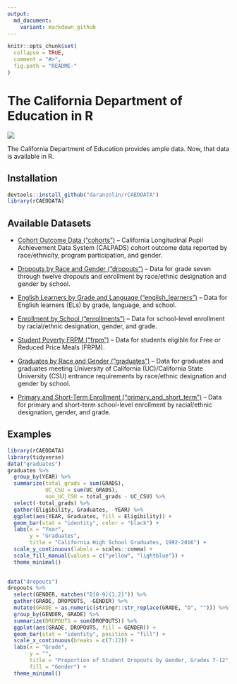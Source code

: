 ```yaml
---
output:
  md_document:
    variant: markdown_github
---
```


<!-- README.md is generated from README.Rmd. Please edit that file -->

```r
knitr::opts_chunk$set(
  collapse = TRUE,
  comment = "#>",
  fig.path = "README-"
)
```

# The California Department of Education in R

![](https://upload.wikimedia.org/wikipedia/commons/4/40/Seal_of_the_California_Department_of_Education.jpg)

The California Department of Education provides ample data. Now, that data is available in R.

## Installation

```r
devtools::install_github("daranzolin/rCAEDDATA")
library(rCAEDDATA)
```


## Available Datasets

* [Cohort Outcome Data ("cohorts")](http://www.cde.ca.gov/ds/sd/sd/filescohort.asp) -- California Longitudinal Pupil Achievement Data System (CALPADS) cohort outcome data reported by race/ethnicity, program participation, and gender.

* [Dropouts by Race and Gender ("dropouts")](http://www.cde.ca.gov/ds/sd/sd/filesdropouts.asp) -- Data for grade seven through twelve dropouts and enrollment by race/ethnic designation and gender by school.

* [English Learners by Grade and Language ("english_learners")](http://www.cde.ca.gov/ds/sd/sd/fileselsch.asp) -- Data for English learners (ELs) by grade, language, and school.

* [Enrollment by School ("enrollments")](http://www.cde.ca.gov/ds/sd/sd/filesenr.asp) -- Data for school-level enrollment by racial/ethnic designation, gender, and grade.

* [Student Poverty FRPM ("frpm")](http://www.cde.ca.gov/ds/sd/sd/filessp.asp) -- Data for students eligible for Free or Reduced Price Meals (FRPM).

* [Graduates by Race and Gender ("graduates")](http://www.cde.ca.gov/ds/sd/sd/filesgrads.asp) -- Data for graduates and graduates meeting University of California (UC)/California State University (CSU) entrance requirements by race/ethnic designation and gender by school.

* [Primary and Short-Term Enrollment ("primary_and_short_term")](http://www.cde.ca.gov/ds/sd/sd/filesenrps.asp) -- Data for primary and short-term school-level enrollment by racial/ethnic designation, gender, and grade.

## Examples

```r
library(rCAEDDATA)
library(tidyverse)
data("graduates")
graduates %>% 
  group_by(YEAR) %>% 
  summarize(total_grads = sum(GRADS),
            UC_CSU = sum(UC_GRADS),
            non_UC_CSU = total_grads - UC_CSU) %>%
  select(-total_grads) %>% 
  gather(Eligibility, Graduates, -YEAR) %>% 
  ggplot(aes(YEAR, Graduates, fill = Eligibility)) +
  geom_bar(stat = "identity", color = "black") +
  labs(x = "Year",
       y = "Graduates",
       title = "California High School Graduates, 1992-2016") +
  scale_y_continuous(labels = scales::comma) +
  scale_fill_manual(values = c("yellow", "lightblue")) +
  theme_minimal() 
  
```

```r
data("dropouts")
dropouts %>% 
  select(GENDER, matches("D[0-9]{1,2}")) %>% 
  gather(GRADE, DROPOUTS, -GENDER) %>% 
  mutate(GRADE = as.numeric(stringr::str_replace(GRADE, "D", ""))) %>% 
  group_by(GENDER, GRADE) %>% 
  summarize(DROPOUTS = sum(DROPOUTS)) %>% 
  ggplot(aes(GRADE, DROPOUTS, fill = GENDER)) +
  geom_bar(stat = "identity", position = "fill") +
  scale_x_continuous(breaks = c(7:12)) +
  labs(x = "Grade",
       y = "",
       title = "Proportion of Student Dropouts by Gender, Grades 7-12",
       fill = "Gender") +
  theme_minimal()
```

